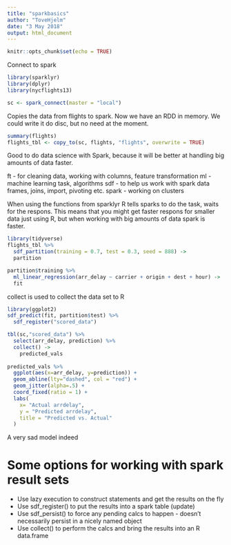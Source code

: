 ```yaml
---
title: "sparkbasics"
author: "ToveHjelm"
date: "3 May 2018"
output: html_document
---
```


```r
knitr::opts_chunk$set(echo = TRUE)
```

Connect to spark

```r
library(sparklyr)
library(dplyr)
library(nycflights13)

sc <- spark_connect(master = "local")
```

Copies the data from flights to spark. Now we have an RDD in memory. We could write it do disc, but no need at the moment. 

```r
summary(flights)
flights_tbl <- copy_to(sc, flights, "flights", overwrite = TRUE)
```

Good to do data science with Spark, because it will be better at handling big amounts of data faster. 

ft - for cleaning data, working with columns, feature transformation
ml - machine learning task, algorithms
sdf - to help us work with spark data frames, joins, import, pivoting etc. 
spark - working on clusters

When using the functions from sparklyr R tells sparks to do the task, waits for the respons. This means that you might get faster respons for smaller data just using R, but when working with big amounts of data spark is faster. 

```r
library(tidyverse)
flights_tbl %>% 
  sdf_partition(training = 0.7, test = 0.3, seed = 888) ->
  partition
```
```r

partition$training %>% 
  ml_linear_regression(arr_delay ~ carrier + origin + dest + hour) ->
  fit

```
collect is used to collect the data set to R
```r
library(ggplot2)
sdf_predict(fit, partition$test) %>% 
  sdf_register("scored_data")

tbl(sc,"scored_data") %>% 
  select(arr_delay, prediction) %>% 
  collect() ->
    predicted_vals
  
predicted_vals %>%   
  ggplot(aes(x=arr_delay, y=prediction)) +
  geom_abline(lty="dashed", col = "red") +
  geom_jitter(alpha=.5) +
  coord_fixed(ratio = 1) +
  labs(
    x= "Actual arrdelay",
    y = "Predicted arrdelay",
    title = "Predicted vs. Actual"
  )
```
A very sad model indeed


# Some options for working with spark result sets

- Use lazy execution to construct statements and get the results on the fly
- Use sdf_register() to put the results into a spark table (update)
- Use sdf_persist() to force any pending calcs to happen - doesn't necessarily persist in a nicely named object
- Use collect() to perform the calcs and bring the results into an R data.frame